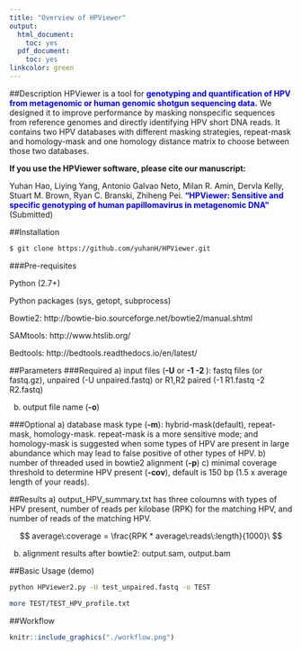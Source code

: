 ```yaml
---
title: "Overview of HPViewer"
output:
  html_document:
    toc: yes
  pdf_document:
    toc: yes
linkcolor: green
---
```



##Description
HPViewer is a tool for <span style="color:blue">__genotyping and quantification of HPV from metagenomic or human genomic shotgun sequencing data.__</span>  We designed it to improve performance by masking nonspecific sequences from reference genomes and directly identifying HPV short DNA reads. It contains two HPV databases with different masking strategies, repeat-mask and homology-mask and one homology distance matrix to choose between those two databases.

__If you use the HPViewer software, please cite our manuscript:__

Yuhan Hao, Liying Yang, Antonio Galvao Neto, Milan R. Amin, Dervla Kelly, Stuart M. Brown, Ryan C. Branski, Zhiheng Pei.<span style="color:blue"> __"HPViewer: Sensitive and specific genotyping of human papillomavirus in metagenomic DNA"__</span>  (Submitted)



##Installation
```bash
$ git clone https://github.com/yuhanH/HPViewer.git
```

###Pre-requisites

Python (2.7+)

Python packages (sys, getopt, subprocess)

Bowtie2: http://bowtie-bio.sourceforge.net/bowtie2/manual.shtml

SAMtools: http://www.htslib.org/

Bedtools: http://bedtools.readthedocs.io/en/latest/

##Parameters
###Required
a) input files (__-U__ or __-1  -2 __): fastq files (or fastq.gz), unpaired (-U unpaired.fastq) or R1,R2 paired (-1 R1.fastq -2 R2.fastq)

b) output file name (__-o__)

###Optional
a) database mask type (__-m__):  hybrid-mask(default), repeat-mask, homology-mask. repeat-mask is a more sensitive mode; and homology-mask is suggested when some types of HPV are present in large abundance which may lead to false positive of other types of HPV.
b) number of threaded used in bowtie2 alignment (__-p__)
c) minimal coverage threshold to determine HPV present (__-cov__), default is 150 bp (1.5 x average length of your reads).


##Results
a) output_HPV_summary.txt has three coloumns with types of HPV present, number of reads per kilobase (RPK) for the matching HPV, and number of reads of the matching HPV.

$$ average\:coverage = \frac{RPK * average\:reads\:length}{1000}\ $$

b) alignment results after bowtie2: output.sam, output.bam



##Basic Usage (demo)
```bash
python HPViewer2.py -U test_unpaired.fastq -o TEST
```

```bash
more TEST/TEST_HPV_profile.txt
```


##Workflow
```r
knitr::include_graphics("./workflow.png")
```
